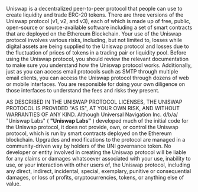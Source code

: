 
<BG />

<div style={{maxWidth: '650px', margin: '0px auto 10rem auto'}}>
<Title>Uniswap protocol disclaimer
</Title>

Uniswap is a decentralized peer-to-peer protocol that people can use to create liquidity and trade ERC-20 tokens. There are three versions of the Uniswap protocol (v1, v2, and v3), each of which is made up of free, public, open-source or source-available software including a set of smart contracts that are deployed on the Ethereum Blockchain. Your use of the Uniswap protocol involves various risks, including, but not limited to, losses while digital assets are being supplied to the Uniswap protocol and losses due to the fluctuation of prices of tokens in a trading pair or liquidity pool. Before using the Uniswap protocol, you should review the relevant documentation to make sure you understand how the Uniswap protocol works. Additionally, just as you can access email protocols such as SMTP through multiple email clients, you can access the Uniswap protocol through dozens of web or mobile interfaces. You are responsible for doing your own diligence on those interfaces to understand the fees and risks they present.

AS DESCRIBED IN THE UNISWAP PROTOCOL LICENSES, THE UNISWAP PROTOCOL IS PROVIDED &quot;AS IS&quot;, AT YOUR OWN RISK, AND WITHOUT WARRANTIES OF ANY KIND. Although Universal Navigation Inc. d/b/a/ &quot;Uniswap Labs&quot; ( **&quot;Uniswap Labs&quot;** ) developed much of the initial code for the Uniswap protocol, it does not provide, own, or control the Uniswap protocol, which is run by smart contracts deployed on the Ethereum blockchain. Upgrades and modifications to the protocol are managed in a community-driven way by holders of the UNI governance token. No developer or entity involved in creating the Uniswap protocol will be liable for any claims or damages whatsoever associated with your use, inability to use, or your interaction with other users of, the Uniswap protocol, including any direct, indirect, incidental, special, exemplary, punitive or consequential damages, or loss of profits, cryptocurrencies, tokens, or anything else of value.

</div>
